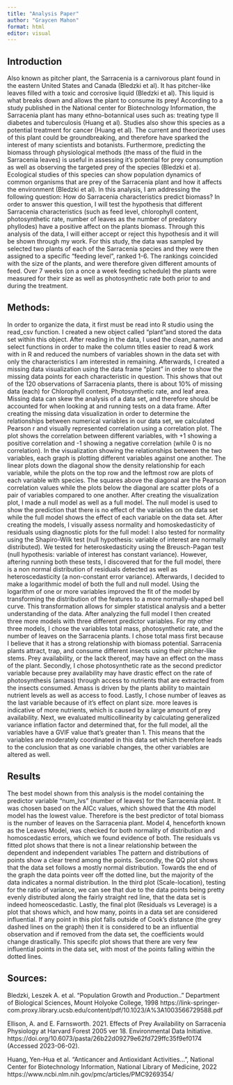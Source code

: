 ```yaml
---
title: "Analysis Paper"
author: "Graycen Mahon"
format: html
editor: visual
---
```


## Introduction

Also known as pitcher plant, the Sarracenia is a carnivorous plant found in the eastern United States and Canada (Bledzki et al). It has pitcher-like leaves filled with a toxic and corrosive liquid (Bledzki et al). This liquid is what breaks down and allows the plant to consume its prey! According to a study published in the National center for Biotechnology Information, the Sarracenia plant has many ethno-botannical uses such as: treating type II diabetes and tuberculosis (Huang et al). Studies also show this species as a potential treatment for cancer (Huang et al). The current and theorized uses of this plant could be groundbreaking, and therefore have sparked the interest of many scientists and botanists. Furthermore, predicting the biomass through physiological methods (the mass of the fluid in the Sarracenia leaves) is useful in assessing it's potential for prey consumption as well as observing the targeted prey of the species (Bledzki et a). Ecological studies of this species can show population dynamics of common organisms that are prey of the Sarracenia plant and how it affects the environment (Bledzki et al). In this analysis, I am addressing the following question: How do Sarracenia characteristics predict biomass? In order to answer this question, I will test the hypothesis that different Sarracenia characteristics (such as feed level, chlorophyll content, photosynthetic rate, number of leaves as the number of predatory phyllodes) have a positive affect on the plants biomass. Through this analysis of the data, I will either accept or reject this hypothesis and it will be shown through my work.
For this study, the data was sampled by selected two plants of each of the Sarracenia species and they were then assigned to a specific "feeding level", ranked 1-6. The rankings coincided with the size of the plants, and were therefore given different amounts of feed. Over 7 weeks (on a once a week feeding schedule) the plants were measured for their size as well as photosynthetic rate both prior to and during the treatment.

## Methods:

In order to organize the data, it first must be read into R studio using the read_csv function. I created a new object called "plant"and stored the data set within this object. After reading in the data, I used the clean_names and select functions in order to make the column titles easier to read & work with in R and reduced the numbers of variables shown in the data set with only the characteristics I am interested in remaining. Afterwards, I created a missing data visualization using the data frame "plant" in order to show the missing data points for each characteristic in question. This shows that out of the 120 observations of Sarracenia plants, there is about 10% of missing data (each) for Chlorophyll content, Photosynthetic rate, and leaf area. Missing data can skew the analysis of a data set, and therefore should be accounted for when looking at and running tests on a data frame. After creating the missing data visualization in order to determine the relationships between numerical variables in our data set, we calculated Pearson r and visually represented correlation using a correlation plot. The plot shows the correlation between different variables, with +1 showing a positive correlation and -1 showing a negative correlation (while 0 is no correlation). In the visualization showing the relationships between the two variables, each graph is plotting different variables against one another. The linear plots down the diagonal show the density relationship for each variable, while the plots on the top row and the leftmost row are plots of each variable with species. The squares above the diagonal are the Pearson correlation values while the plots below the diagonal are scatter plots of a pair of variables compared to one another. After creating the visualization plot, I made a null model as well as a full model. The null model is used to show the prediction that there is no effect of the variables on the data set while the full model shows the effect of each variable on the data set. After creating the models, I visually assess normality and homoskedasticity of residuals using diagnostic plots for the full model: I also tested for normality using the Shapiro-Wilk test (null hypothesis: variable of interest are normally distributed). We tested for heteroskedasticity using the Breusch-Pagan test (null hypothesis: variable of interest has constant variance). However, aftering running both these tests, I discovered that for the full model, there is a non normal distribution of residuals detected as well as heteroscedasticity (a non-constant error variance). Afterwards, I decided to make a logarithmic model of both the full and null model. Using the logarithm of one or more variables improved the fit of the model by transforming the distribution of the features to a more normally-shaped bell curve. This transformation allows for simpler statistical analysis and a better understanding of the data. After analyzing the full model I then created three more models with three different predictor variables. For my other three models, I chose the variables total mass, photosynthetic rate, and the number of leaves on the Sarracenia plants. I chose total mass first because I believe that it has a strong relationship with biomass potential. Sarracenia plants attract, trap, and consume different insects using their pitcher-like stems. Prey availability, or the lack thereof, may have an effect on the mass of the plant. Secondly, I chose photosynthetic rate as the second predictor variable because prey availability may have drastic effect on the rate of photosynthesis (amass) through access to nutrients that are extracted from the insects consumed. Amass is driven by the plants ability to maintain nutrient levels as well as access to food. Lastly, I chose number of leaves as the last variable because of it's effect on plant size. more leaves is indicative of more nutrients, which is caused by a large amount of prey availability. Next, we evaluated multicollinearity by calculating generalized variance inflation factor and determined that, for the full model, all the variables have a GVIF value that's greater than 1. This means that the variables are moderately coordinated in this data set which therefore leads to the conclusion that as one variable changes, the other variables are altered as well. 
  
## Results

The best model shown from this analysis is the model containing the predictor variable "num_lvs" (number of leaves) for the Sarracenia plant. It was chosen based on the AICc values, which showed that the 4th model model has the lowest value. Therefore is the best predictor of total biomass is the number of leaves on the Sarracenia plant. Model 4, henceforth known as the Leaves Model, was checked for both normality of distribution and homoscedastic errors, which we found evidence of both. The residuals vs fitted plot shows that there is not a linear relationship between the dependent and independent variables The pattern and distributions of points show a clear trend among the points. Secondly, the QQ plot shows that the data set follows a mostly normal distribution. Towards the end of the graph the data points veer off the dotted line, but the majority of the data indicates a normal distribution. In the third plot (Scale-location), testing for the ratio of variance, we can see that due to the data points being pretty evenly distributed along the fairly straight red line, that the data set is indeed homeoscedastic. Lastly, the final plot (Residuals vs Leverage) is a plot that shows which, and how many, points in a data set are considered influential. If any point in this plot falls outside of Cook's distance (the grey dashed lines on the graph) then it is considered to be an influential observation and if removed from the data set, the coefficients would change drastically. This specifc plot shows that there are very few influential points in the data set, with most of the points falling within the dotted lines. 

## Sources:

Bledzki, Leszek A. et al. "Population Growth and Production.." Department of Biological Sciences, Mount Holyoke College, 1998 https://link-springer-com.proxy.library.ucsb.edu/content/pdf/10.1023/A%3A1003566729588.pdf

Ellison, A. and E. Farnsworth. 2021. Effects of Prey Availability on Sarracenia Physiology at Harvard Forest 2005 ver 18. Environmental Data Initiative. https://doi.org/10.6073/pasta/26b22d09279e62fd729ffc35f9ef0174 (Accessed 2023-06-02).

Huang, Yen-Hua et al. "Anticancer and Antioxidant Activities...", National Center for Biotechnology Information, National Library of Medicine, 2022
https://www.ncbi.nlm.nih.gov/pmc/articles/PMC9269354/
